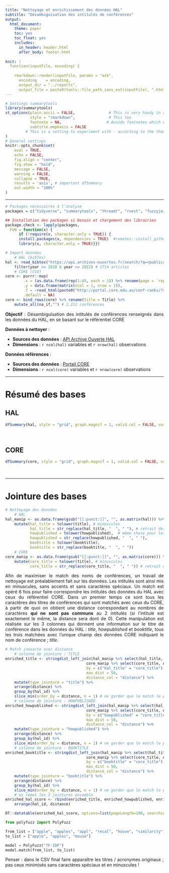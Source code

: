 ```yaml
---
title: "Nettoyage et enrichissement des données HAL"
subtitle: "Désambiguïsation des intitulés de conférences"
output:
  html_document:
    theme: paper
    toc: yes
    toc_float: yes
    includes:
      in_header: header.html
      after_body: footer.html
      
knit: (
  function(inputFile, encoding) { 
    
    rmarkdown::render(inputFile, params = "ask",  
      encoding    = encoding,
      output_dir = "../reports", 
      output_file = paste0(tools::file_path_sans_ext(inputFile), ".html")) })
---
```


<style>
body {
text-align: justify;
#background: #f9f9f9;
}
</style> 

```r
# Settings summarytools
library(summarytools)
st_options(plain.ascii = FALSE,               # This is very handy in all Rmd documents
           style = "rmarkdown",               # This too
           footnote = NA,                    # Avoids footnotes which would clutter the results
           subtitle.emphasis = FALSE
         # This is a setting to experiment with - according to the theme used, it might improve the headings layout
)
# General settings      
knitr::opts_chunk$set(
	eval = TRUE,
	echo = FALSE,
	fig.align = "center",
	fig.show = "hold",
	message = FALSE,
	warning = FALSE,
	collapse = TRUE,
	results = 'asis', # important dfSummary
	out.width = "100%"
)
```


----

```r
# Packages nécessaires à l'analyse
packages = c("tidyverse", "summarytools", "threadr", "rvest", "fuzzyjoin", "fuzzywuzzyR", "reticulate")

## Installation des packages si besoin et chargement des librairies
package.check <- lapply(packages,
  FUN = function(x) {
      if (!require(x, character.only = TRUE)) {
      install.packages(x, dependencies = TRUE)  #remotes::install_github("skgrange/threadr")
      library(x, character.only = TRUE)}})

# Import données 
    # HAL (bibTex)
hal <- read_bibtex("https://api.archives-ouvertes.fr/search/?q=+publicationDateY_i%3A[2018+TO+2022]+AND++(docType_s%3APROCEEDINGS+OR+docType_s%3ACOMM)&fq=collCode_s%3AINRIA2&start=0&rows=100000&wt=bibtex&fl=halId_s,conferenceTitle_s,country_s,city_s,conferenceStartDate_s,conferenceStartDate_s") %>% 
    filter(year >= 2018 & year <= 2022) # 1714 articles
    # CORE (CSV)
core <- purrr::map(
        .x = (as.data.frame(rep(1:45, each = 1)) %>% rename(page = `rep(1:45, each = 1)`))$page,
        .y = data.frame(matrix(ncol = 1, nrow = 1)),
        .f = ~read_html(paste0("http://portal.core.edu.au/conf-ranks/?search=&by=all&source=all&sort=atitle&page=", .x)) %>% html_nodes('body')  %>% html_nodes('table') %>% html_table(dec = ","), 
        .default = NA)
core <- bind_rows(core) %>% rename(title = Title) %>% 
    mutate_all(na_if,"") # 2.212 conférences
```


**Objectif** : Désambiguïsation des intitulés de conférences renseignés dans les données du HAL, en se basant sur le référentiel CORE

**Données à nettoyer** : 

- **Sources des données** : [API Archive Ouverte HAL]()
- **Dimensions** : `r ncol(hal)` variables et `r nrow(hal)` observations

**Données références** : 

- **Sources des données** : [Portail CORE]()
- **Dimensions** : `r ncol(core)` variables et `r nrow(core)` observations


---

# Résumé des bases{.tabset}

## HAL

```r
dfSummary(hal, style = "grid", graph.magnif = 1, valid.col = FALSE, varnumbers = FALSE, tmp.img.dir = "/tmp", max.distinct.values = 5, headings=FALSE, method = "render")
```

<br>

## CORE

```r
dfSummary(core, style = "grid", graph.magnif = 1, valid.col = FALSE, varnumbers = FALSE, tmp.img.dir = "/tmp", max.distinct.values = 5, headings=FALSE, method = "render")
```

<br>

---

# Jointure des bases

```r
# Nettoyage des données
    # HAL
hal_manip <- as.data.frame(gsub("[[:punct:]]", "", as.matrix(hal))) %>%  # retrait de tous les caractères spéciaux
    mutate(hal_title = tolower(title), # minuscules
           hal_title = str_replace(hal_title, "  ", " "), # retrait des doubles espaces
           howpublished = tolower(howpublished),  # même chose pour les noms de conférences se trouvant dans les colonnes booktitle et howpublished.
           howpublished = str_replace(howpublished, "  ", " "),
           booktitle = tolower(booktitle), 
           booktitle = str_replace(booktitle, "  ", " "))
    # CORE
core_manip <- as.data.frame(gsub("[[:punct:]]", "", as.matrix(core))) %>%  # retrait de tous les caractères spéciaux
    mutate(core_title = tolower(title), # minuscules
           core_title = str_replace(core_title, "  ", " ")) # retrait des doubles espaces
```


Afin de maximiser le match des noms de conférences, un travail de nettoyage est préalablement fait sur les données. Les intitulés sont ainsi mis en minuscules, sans accents et sans caractères spéciaux. Un match est opéré 6 fois pour faire correspondre les intitulés des données du HAL avec ceux du référentiel CORE. Dans un premier temps ce sont tous les caractères des titres de conférences qui sont matchés avec ceux du CORE, à partir de quoi on obtient une distance correspondant au nombres de caractères **qui ne sont pas communs** au 2 intitulés (si l'intitulé est exactement le même, la distance sera dont de 0). Cette manipulation est réalisée sur les 3 colonnes qui donnent une information sur le titre de conférence dans les données du HAL : *title*, *howpublished* et *booktitle*, tous les trois matchées avec l'unique champ des données CORE indiquant le nom de conférence ; *title*.


```r
# Match inexacte avec distance
    # colonne de jointure : TITLE
enriched_title <- stringdist_left_join(hal_manip %>% select(hal_title, year, hal_id, howpublished, booktitle) %>% filter(!is.na(hal_title)),
                                    core_manip %>% select(core_title, Acronym, Source, Rank, `Primary FoR`),
                                    by = c("hal_title" = "core_title"),
                                    max_dist = 50, 
                                    distance_col = "distance") %>% 
    mutate(type_jointure = "title") %>% 
    arrange(distance) %>% 
    group_by(hal_id) %>% 
    slice_min(order_by = distance, n = 1) # ne garder que le match le plus proche #rename(Acronym_title = Acronym, Source_title = Source, Rank_title = Rank, FoR_title = `Primary FoR`)
    # colonne de jointure : HOWPUBLISHED
enriched_howpublished <- stringdist_left_join(hal_manip %>% select(hal_title, year, hal_id, howpublished, booktitle) %>% filter(!is.na(howpublished)),
                                    core_manip %>% select(core_title, Acronym, Source, Rank, `Primary FoR`),
                                    by = c("howpublished" = "core_title"),
                                    max_dist = 50, 
                                    distance_col = "distance") %>% 
    mutate(type_jointure = "howpublished") %>% 
    arrange(distance) %>% 
    group_by(hal_id) %>% 
    slice_min(order_by = distance, n = 1) # ne garder que le match le plus proche
    # colonne de jointure : BOOKTITLE
enriched_booktitle <- stringdist_left_join(hal_manip %>% select(hal_title, year, hal_id, howpublished, booktitle) %>% filter(!is.na(booktitle)),
                                    core_manip %>% select(core_title, Acronym, Source, Rank, `Primary FoR`),
                                    by = c("booktitle" = "core_title"),
                                    max_dist = 50, 
                                    distance_col = "distance") %>% 
    mutate(type_jointure = "booktitle") %>% 
    arrange(distance) %>% 
    group_by(hal_id) %>% 
    slice_min(order_by = distance, n = 1) # ne garder que le match le plus proche
    # on remet les 3 jointures ensemble
enriched_hal_score <- rbind(enriched_title, enriched_howpublished, enriched_booktitle) %>% 
    arrange(hal_id, distance)
```



```r
DT::datatable(enriched_hal_score, options=list(pageLength=100, searching=T, scrollX='400px'))
```


```python
from polyfuzz import PolyFuzz

from_list = ["apple", "apples", "appl", "recal", "house", "similarity"]
to_list = ["apple", "apples", "mouse"]

model = PolyFuzz("TF-IDF")
model.match(from_list, to_list)
```

Penser : dans le CSV final faire apparaître les titres / acronymes originaux ; pas ceux minimisés sans caractères spéciaux et en minuscules !






